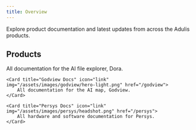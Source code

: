 ```yaml
---
title: Overview
---
```


Explore product documentation and latest updates from across the Adulis products.


## Products
<CardGroup cols={2}>
    <Card title="Dora Docs" icon="link" img="/assets/images/dora/hero-light.png" href="/dora">
        All documentation for the AI file explorer, Dora.
    </Card>

    <Card title="Godview Docs" icon="link" img="/assets/images/godview/hero-light.png" href="/godview">
        All documentation for the AI map, Godview.
    </Card>

    <Card title="Persys Docs" icon="link" img="/assets/images/persys/headshot.png" href="/persys">
        All hardware and software documentation for Persys.
    </Card>
</CardGroup>